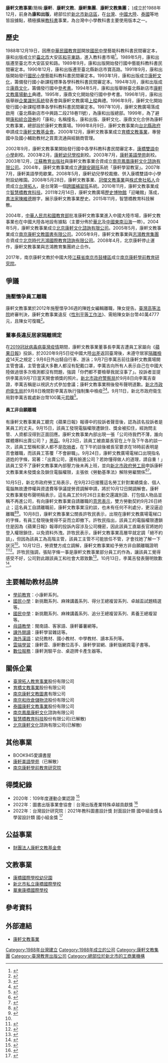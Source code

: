 {{NoteTA
|G1=Medicine
}}
{{Infobox Company 
| company_name       = 康軒文教事業股份有限公司
| company_name_en    = Kst Education Corp.
| company_logo       = [[File:KST_Education_logo.svg|300px]]
| company_type       = [[股份有限公司|股份有限公司]]
| company_slogan     = 「致力深耕教育園地」、「成為華人社會最有貢獻知識事業集團」
| traded_as          = 非上市
| local_code_name    = TW
| local_code         = 23142092
| foundation         = {{Start date and age|1988|12|19|age=no}}
| location           = {{flagicon|TWN}} [[新北市|新北市]][[新店區|新店區]]中興路二段218巷11號（康軒文教廣場）
| area_served        = [[台灣|台灣]]、[[中國大陸|中國大陸]]、[[泰國|泰國]]
| key_people         = [[創辦人|創辦人]]暨[[董事長|董事長]]：[[李萬吉|李萬吉]]
| industry           = 文教、樂器、育樂用品批發業 
| products           = 新挑戰系列參考書、麻辣系列參考書、模擬大會考參考書、TOP945雜誌、康軒學習雜誌等
| capital            = [[新臺幣|新臺幣]]8.53億元（2013年）
| revenue            = 
| assets             = 
| equity             = 
| operating_income   = 
| profit             = 
| market_value       =
| num_employees      = 
| P/E ratio          =
| earnings per share = 
| Net asset value    = 
| accounting_period  = 每年12月 （月制會計年度）
| parent             = 
| divisions          = 
| major_shareholder  = 
| subsid             = [[臺灣拓人教育事業|臺灣拓人教育事業]]股份有限公司<br/>[[育橋文教事業|育橋文教事業]]股份有限公司<br/>[[智慧橋教育科技|智慧橋教育科技]]股份有限公司(已解散) <br/>[[康橋雙語學校|新北市私立康橋國際學校]]<br/>[[南京康軒文教圖書|南京康軒文教圖書]]有限公司<br/>[[南京和欣倉儲物流|南京和欣倉儲物流]]股份有限公司<br/>[[華東康橋國際學校|華東康橋國際學校]]<br/>[[泰國康軒文教事業|泰國康軒文教事業]]股份有限公司<br/>BOOK945愛讀書屋<br/>[[康軒美語學苑|康軒美語學苑]]<br/>[[南京鳳凰康軒文化|南京鳳凰康軒文化]]諮詢有限公司<br/>[[北京康軒文化|北京康軒文化]]諮詢有限公司(已解散)<br/>[[南京康軒學前教育研究院|南京康軒學前教育研究院]]<br/>[[財團法人康軒文教基金會|財團法人康軒文教基金會]]

| homepage           = [http://www.knsh.com.tw/ www.knsh.com.tw]
| footnotes          = 
}}
'''康軒文教事業'''(簡稱:'''康軒'''、'''康軒文教'''、'''康軒集團'''、'''康軒文教集團'''；{{lang-en|Kst Education Corp.}} )成立於1988年12月，前身為'''康和出版'''，總部位於[[新北市|新北市]][[新店區|新店區]]，在[[台灣|台灣]]、[[中國大陸|中國大陸]]、[[泰國|泰國]]等地皆設據點，積極擴展[[教科書|教科書]]事業，為台灣中小學教科書主要使用版本之一。

== 歷史 ==
1988年12月19日，因應[[中華民國教育部|中華民國教育部]]開放[[國民中學|國民中學]]藝能科教科書民間審定本，康和出版成立於[[臺北市|臺北市]]大安區[[和平東路|和平東路]]，進入教科書市場<ref>{{cite web |title=歷史沿革 |url=https://www.knsh.com.tw/_Group/History.asp |website=康軒文教集團 |publisher=康軒文教集團 |archiveurl=https://web.archive.org/web/20200909091516/https://www.knsh.com.tw/_Group/History.asp |archivedate=2020-09-09 |language=zh-tw}}</ref>。1989年5月，康和出版遷至臺北市大安區安和路。1989年9月，康和出版開始發行國中藝能科教科書民間審定本。1990年12月，康和出版遷至臺北縣新店市寶高路。1991年9月，康和出版開始發行[[國民小學|國民小學]]藝能科教科書民間審定本。1993年1月，康和出版成立[[康軒文化|康軒文化]]，籌備發行國小新課程標準各學科教科書民間審定本。1994年3月，康和出版成立[[康鼎文化|康鼎文化]]，籌備發行國中[[參考書|參考書]]。1994年5月，康和出版舉辦臺北縣新店市[[康軒文教廣場|康軒文教廣場]][[動土|動土]]典禮。1995年，康鼎文化開始發行國中參考書。1996年1月，康和出版舉辦[[企業識別系統|企業識別系統]]發表會與康軒文教廣場[[上樑|上樑]]典禮。1996年9月，康軒文化開始發行國小新課程標準各學科教科書民間審定本。1997年10月，康軒文教廣場落成啟用（臺北縣新店市中興路二段218巷11號），為康和出版總部。1999年，為了避開[[康和綜合證券|康和綜合證券]]的「康和」名稱撞名，康和出版、康軒文化、康鼎文化合併為康軒文教事業，總部設於康軒文教廣場。1999年8月9日，康軒文教事業向[[台北縣政府|台北縣政府]]申請成立[[康軒文教基金會|康軒文教基金會]]。2000年12月，康軒文教事業成立[[育橋文教事業|育橋文教事業]]，專營國中及國小輔助教材之買賣流通與經銷商管理。

2002年9月，康軒文教事業開始發行國中各學科教科書民間審定本，[[康橋雙語中小學|康橋雙語中小學]]創校。2003年2月，[[康軒幼兒學校|康軒幼兒學校]]創校。2003年7月，[[康軒美語學苑|康軒美語學苑]]創校。2003年12月，[[江蘇教育出版社|江蘇教育出版社]]與康軒文教事業合資成立[[南京鳳凰康軒文化諮詢有限公司|南京鳳凰康軒文化諮詢有限公司]]。2004年，康軒文教事業成立[[連鎖|連鎖]][[安親班|安親班]]系統「康軒學習教室」。2007年7月，康軒美語學苑歇業。2008年5月，康軒幼兒學校裁撤、併入康橋雙語中小學附設幼稚園。2008年5月28日，康軒文教事業、[[冠傑文教事業|冠傑文教事業]]與[[株式會社拓人|株式會社拓人]]合資成立[[台灣拓人|台灣拓人]]，是台灣第一個[[跨國公司|跨國]][[補習班|補習班]]系統。2010年11月，康軒文教事業成立[[智慧橋教育科技|智慧橋教育科技]]。2011年2月14日，康軒文教廣場[[歷史博物館|歷史博物館]]「迎曦館」落成，[[書法家|書法家]][[陳維德|陳維德]]題字，展示康軒文教事業歷史。2015年11月，智慧橋教育科技解散。

2004年，[[中華人民共和國教育部|中華人民共和國教育部]]批准康軒文教事業進入中國大陸市場，康軒文教事業也在中國大陸各地設有據點（主要分佈於[[華北|華北]]及[[中國東南沿海|中國東南沿海]]一帶）。2004年5月，康軒文教事業成立[[北京康軒文化諮詢有限公司|北京康軒文化諮詢有限公司]]。2005年5月，康軒文教事業成立[[南京康軒文教圖書有限公司|南京康軒文教圖書有限公司]]。2005年9月，康軒文教事業與[[志鴻教育集團|志鴻教育集團]]合資成立[[北京時代志鴻國際教育諮詢有限公司|北京時代志鴻國際教育諮詢有限公司]]。2008年4月，北京康軒停止運作，康軒文教事業與志鴻教育集團終止合作。

2017年，南京康軒文教於中國大陸[[江蘇省|江蘇省]][[南京市|南京市]][[鼓楼区_(南京市)|鼓樓區]]成立[[南京康軒學前教育研究院|南京康軒學前教育研究院]]。

==爭議==
===施壓懷孕員工離職===
康軒文教事業於2012年施壓懷孕36週的陳姓女編輯離職，陳女提告。[[臺灣高等法院|臺灣高等法院]]終審判決，康軒文教事業違反《[[性別平等工作法|性別平等工作法]]》、需賠陳女新台幣40萬4777元，且陳女可復職<ref>{{cite news |author1=沈佩瑤 |author2=王鴻國 |title=康軒8年前違反性平法 判賠懷孕員工40萬元 |url=https://www.cna.com.tw/news/firstnews/202010120347.aspx |accessdate=2020-10-14 |agency=中央通訊社 |date=2020-10-13 |archive-date=2020-10-14 |archive-url=https://web.archive.org/web/20201014144841/https://www.cna.com.tw/news/firstnews/202010120347.aspx |dead-url=no }}</ref>。

===董事長違反居家隔離規定===
在[[2019冠狀病毒病臺灣疫情|2019冠狀病毒病臺灣疫情]]期間，康軒文教事業董事長李萬吉遭員工家屬向《[[蘋果日報_(台灣)|蘋果日報]]》投訴，於2020年9月5日從中國大陸[[出差|出差]]返回臺灣後，未遵守居家[[隔離檢疫|隔離檢疫]]14天之規定；9月6日外出騎自行車、游泳；9月7日李萬吉前往康軒文教廣場開主管會議，主管會議大多數人都沒有配戴口罩，李萬吉向所有人表示自己在中國大陸做過很多次檢測都沒有問題，強調「你們都不要檢舉我就沒事了」。投訴者並提供李萬吉9月7日當天開會頒獎的照片。[[新北市政府警察局|新北市政府警察局]]於9月8日向李萬吉查證，李萬吉稱是以視訊方式參加會議；康軒文教事業稍後發布聲明道歉。[[新北市政府衛生局|新北市政府衛生局]]於9月8日晚間對李萬吉執行強制集中檢疫<ref>{{cite news |author1=陳威叡 |author2=潘志偉 |author3=陸運陞 |title=康軒董座居家檢疫不僅出門運動還進公司開會　晚間道歉了 |url=https://tw.appledaily.com/local/20200908/C7ZAM3J5BVHP3MEQTOQ3C2D2VU/ |accessdate=2020-09-08 |work=蘋果日報 |date=2020-09-08 |archive-date=2020-10-14 |archive-url=https://web.archive.org/web/20201014144841/https://tw.appledaily.com/local/20200908/C7ZAM3J5BVHP3MEQTOQ3C2D2VU/ |dead-url=no }}</ref><ref>{{cite news |author1=沈佩瑤 |author2=黃旭昇 |title=居家檢疫趴趴走 康軒董事長道歉還要挨罰 |url=https://www.cna.com.tw/news/firstnews/202009080352.aspx |accessdate=2020-10-14 |agency=中央通訊社 |date=2020-09-08 |archive-date=2020-10-14 |archive-url=https://web.archive.org/web/20201014144843/https://www.cna.com.tw/news/firstnews/202009080352.aspx |dead-url=no }}</ref>。9月11日，新北市政府衛生局對李萬吉裁處新台幣100萬元[[罰鍰|罰鍰]]<ref>{{cite news |author1=沈佩瑤 |title=康軒李萬吉居家檢疫6次外出還隱瞞 新北重罰100萬 |url=https://www.cna.com.tw/news/firstnews/202009115004.aspx |accessdate=2020-10-14 |agency=中央通訊社 |date=2020-09-11 |archive-date=2020-10-12 |archive-url=https://web.archive.org/web/20201012184646/https://www.cna.com.tw/news/firstnews/202009115004.aspx |dead-url=no }}</ref>。

====員工非自願離職====
<!-- 章節名依據調解結果 -->
有康軒文教事業員工聽完《蘋果日報》報導中的投訴者聲音後，認為該名投訴者是某員工的丈夫。9月15日，該員工發現電腦權限遭鎖住、獎金被扣住，經詢問主管、人資都沒得到正面回應。康軒文教事業內部出現一張「公司待我們不薄，誰向媒體爆料出賣公司？」[[黑函|黑函]]。9月23日，該員工被直屬長官在上午及下午各約談一次，該員工堅稱和家人都不是[[吹哨者|吹哨者]]，在下午約談後被長官要求在18時前表明是否會離職，而該員工答覆「不會辭職」。9月24日，康軒文教廣場電梯口出現指名道姓的字條，寫著：「出賣公司，還有臉進公司？若妳懂得做人的道理，請自重！」該員工受不了康軒文教事業內部壓力後未再上班，並向[[新北市政府勞工局|新北市政府勞工局]]申訴康軒文教事業未發獎金及鎖住電腦權限，主張依《勞動基準法》解除勞雇關係<ref>{{cite news |author1=王鴻國 |author2=黃旭昇 |title=康軒吹哨者風波 女員工看到霸凌字條痛哭崩潰 |url=https://www.cna.com.tw/news/ahel/202010070362.aspx |accessdate=2020-10-14 |agency=中央通訊社 |date=2020-10-07 |archive-date=2020-10-10 |archive-url=https://web.archive.org/web/20201010053954/https://www.cna.com.tw/news/ahel/202010070362.aspx |dead-url=no }}</ref><ref name="2020-10-08">{{cite news |author1=吳亮賢 |author2=張睿廷 |title=康軒吹哨者被貼「還有臉進公司」 康軒：發現即撤下 |url=https://udn.com/news/story/120940/4919423 |accessdate=2020-10-15 |work=聯合報 |date=2020-10-08 |archive-date=2020-10-15 |archive-url=https://web.archive.org/web/20201015103317/https://udn.com/news/story/120940/4919423 |dead-url=no }}</ref>。

10月5日，新北市政府勞工局表示，在9月23日接獲這名勞工針對業績獎金、個人電腦無故遭停權與資遣費等爭議提勞資調解申請，將於10月12日開調解會。康軒文教事業發布聲明稿表示，這名員工於9月26日主動交還識別證、打包個人物品並稱不再進公司，有向康軒文教事業自請離職的[[意思表示|意思表示]]，雙方勞動契約9月26日終止；這名員工自請離職前，康軒文教事業沒約談，也未有任何不利處分，更沒逼迫離職<ref>{{cite news |author1=王鴻國 |author2=沈佩瑤 |title=密報康軒李萬吉居家檢疫外出 吹哨者疑遭開除 新北6日勞檢 |url=https://www.cna.com.tw/news/firstnews/202010055008.aspx |accessdate=2020-10-14 |agency=中央通訊社 |date=2020-10-05 |archive-date=2020-10-08 |archive-url=https://web.archive.org/web/20201008092338/https://www.cna.com.tw/news/firstnews/202010055008.aspx |dead-url=no }}</ref><ref>{{cite news |author1=賴筱桐 |author2=翁聿煌 |title=康軒董座居家檢疫趴趴走 爆料員工疑遭秋後算帳 |url=https://news.ltn.com.tw/news/life/breakingnews/3312572 |accessdate=2020-10-14 |work=自由時報電子報 |date=2020-10-05 |archive-date=2020-10-09 |archive-url=https://web.archive.org/web/20201009062946/https://news.ltn.com.tw/news/life/breakingnews/3312572 |dead-url=no }}</ref>。10月8日，康軒文教事業公關長許牧民表示，出現在康軒文教廣場電梯口的字條，有員工發現後覺得不妥而立即撤下。許牧民指出，該員工的電腦權限遭鎖住是因為《蘋果日報》報導的投訴內容涉及公司機密，因此該員工直屬長官將她的登入權限鎖住，以免資料外洩。許牧民表示，康軒文教事業高層早就定調「絕不約談」，但因為該員工為高階主管，該員工主管不可能放任不管，才會找她了解一下狀況<ref name="2020-10-08"/>。10月12日，勞資雙方成立調解，康軒文教事業給予勞方非自願離職證明<ref>{{cite news |author1=沈佩瑤 |author2=王鴻國 |title=康軒向吹哨者道歉 勞資調解成立 |url=https://www.cna.com.tw/news/firstnews/202010125005.aspx |accessdate=2020-10-14 |agency=中央通訊社 |date=2020-10-12 |archive-date=2020-10-14 |archive-url=https://web.archive.org/web/20201014144844/https://www.cna.com.tw/news/firstnews/202010125005.aspx |dead-url=no }}</ref><ref>{{cite news |author1=沈佩瑤 |author2=王鴻國 |title=康軒爭議和解 女員工哽咽籲立法加強保護勞權 |url=https://www.cna.com.tw/news/firstnews/202010120240.aspx |accessdate=2020-10-14 |agency=中央通訊社 |date=2020-10-12 |archive-date=2022-04-21 |archive-url=https://web.archive.org/web/20220421071954/https://www.cna.com.tw/news/firstnews/202010120240.aspx }}</ref>。許牧民強調，張貼字條一事是康軒文教事業部分員工的作為，讓該員工覺得感受不好，公司對此跟該員工和社會大眾致歉<ref>{{cite news |author1=王鴻國 |author2=沈佩瑤 |title=康軒：全教總是老師 學生犯錯應聽兩方說法 |url=https://www.cna.com.tw/news/firstnews/202010120256.aspx |accessdate=2020-10-14 |agency=中央通訊社 |date=2020-10-12 |archive-date=2020-10-14 |archive-url=https://web.archive.org/web/20201014144906/https://www.cna.com.tw/news/firstnews/202010120256.aspx |dead-url=no }}</ref>。10月13日，李萬吉發表聲明致歉<ref>{{cite news |author1=沈佩瑤 |title=全教總揚言發動抵制 康軒董事長李萬吉書面致歉 |url=https://www.cna.com.tw/news/firstnews/202010135006.aspx |accessdate=2020-10-14 |agency=中央通訊社 |date=2020-10-13 |archive-date=2020-10-14 |archive-url=https://web.archive.org/web/20201014144908/https://www.cna.com.tw/news/firstnews/202010135006.aspx |dead-url=no }}</ref>。

== 主要輔助教材品牌 ==
*[[學前教育|學前教育]]：小康軒系列。
*[[國民小學|國民小學]]：新挑戰系列、麻辣講義系列、得分王總複習系列、卓越盃試題精選等。
*[[國民中學|國民中學]]：新挑戰系列、麻辣講義系列、追分王總複習系列、素養王總複習等。
*[[母語教學|母語教學]]：閩南語、客家語、康軒蕃薯網等。
*[[課外閱讀|課外閱讀]]：康軒學習雜誌等。
*[[海外漢語|海外漢語]]：幼兒教材、國小教材、中學教材、讀本系列等。
*[[雲端學習|雲端學習]]：康軒雲、康軒數位高手、康軒學習網、康軒版網頁電子書等。
*[[數位服務|數位服務]]：康軒測驗平台、桌遊牌卡產生器等。

==關係企業==
*[[臺灣拓人教育事業|臺灣拓人教育事業]]股份有限公司
*[[育橋文教事業|育橋文教事業]]股份有限公司
*[[南京康軒文教圖書|南京康軒文教圖書]]有限公司
*[[南京和欣倉儲物流|南京和欣倉儲物流]]股份有限公司
*[[泰國康軒文教事業|泰國康軒文教事業]]股份有限公司
*[[南京鳳凰康軒文化|南京鳳凰康軒文化]]諮詢有限公司
*[[智慧橋教育科技|智慧橋教育科技]]股份有限公司(已解散)
*[[北京康軒文化|北京康軒文化]]諮詢有限公司(已解散)

==其他事業==
*BOOK945愛讀書屋
*[[康軒美語學苑|康軒美語學苑]]（已解散）
*[[南京康軒學前教育研究院|南京康軒學前教育研究院]]

==得獎紀錄==
*2020年：109年度運動企業認證 <ref>{{Cite web|url=https://isports.gvm.com.tw/isportslist_109.php|title=運動企業認證|work=gvm.com.tw }}</ref>
*2022年：圖書出版事業會協會｜台灣出版產業特殊卓越貢獻獎 <ref>{{Cite web|url=https://news.ebc.net.tw/news/living/309661|title=台灣出版產業特殊卓越貢獻獎|work=news.ebc.net.tw|access-date=2022-05-31|archive-date=2022-05-31|archive-url=https://web.archive.org/web/20220531014603/https://news.ebc.net.tw/news/living/309661}}</ref>
*2022年：台灣設計研究院｜2021年教科圖書設計獎 封面設計類 國中組金獎＆學習設計類 國小組金獎 <ref>{{Cite web|url=https://udn.com/news/story/6885/6167102|title=國中小課本美感升級 首屆教科圖書設計獎成績揭曉|work=udn.com|access-date=2022-05-31|archive-date=2022-05-31|archive-url=https://web.archive.org/web/20220531014603/https://udn.com/news/story/6885/6167102}}</ref>

==公益事業==
*[[財團法人康軒文教基金會|財團法人康軒文教基金會]]

== 文教事業 ==
*[[康橋國際學校幼兒園|康橋國際學校幼兒園]]
*[[康橋雙語學校|新北市私立康橋國際學校]]
*[[華東康橋國際學校|華東康橋國際學校]]

== 參考資料 ==
{{reflist|3}}

== 外部連結 ==
*[http://www.knsh.com.tw/ 康軒文教事業] {{Wayback|url=http://www.knsh.com.tw/ |date=20220623221703 }}

[[Category:1988年台灣建立|Category:1988年台灣建立]]
[[Category:1988年成立的公司|Category:1988年成立的公司]]
[[Category:康軒文教集團|Category:康軒文教集團]]
[[Category:臺灣教育出版公司|Category:臺灣教育出版公司]]
[[Category:總部位於新北市的工商業機構|Category:總部位於新北市的工商業機構]]